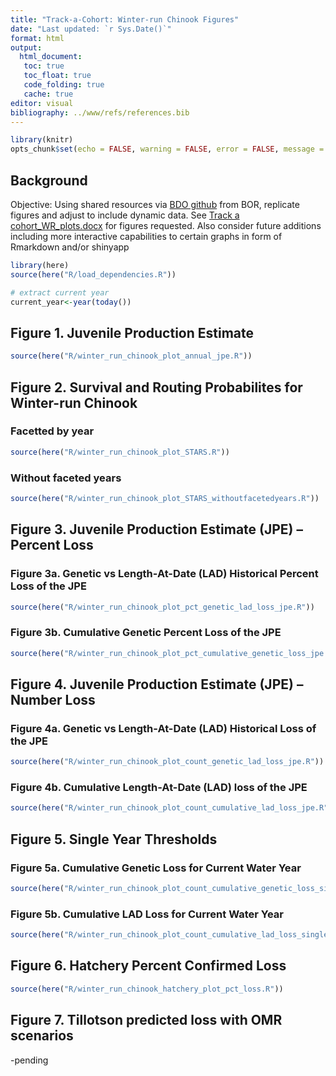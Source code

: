 ```yaml
---
title: "Track-a-Cohort: Winter-run Chinook Figures"
date: "Last updated: `r Sys.Date()`"
format: html
output:
  html_document: 
   toc: true
   toc_float: true
   code_folding: true
   cache: true 
editor: visual
bibliography: ../www/refs/references.bib
---
```


```r
library(knitr)
opts_chunk$set(echo = FALSE, warning = FALSE, error = FALSE, message = FALSE)
```

## Background

Objective: Using shared resources via [BDO github](https://github.com/BDO-Science/track-a-cohort) from BOR, replicate figures and adjust to include dynamic data. See [Track a cohort_WR_plots.docx](https://github.com/BDO-Science/track-a-cohort/blob/main/Track%20a%20Cohort_WR_plots.docx) for figures requested. Also consider future additions including more interactive capabilities to certain graphs in form of Rmarkdown and/or shinyapp

```r
library(here)
source(here("R/load_dependencies.R"))

# extract current year
current_year<-year(today())
```

## Figure 1. Juvenile Production Estimate

```r
source(here("R/winter_run_chinook_plot_annual_jpe.R"))
```

## Figure 2. Survival and Routing Probabilites for Winter-run Chinook


### Facetted by year

```r
source(here("R/winter_run_chinook_plot_STARS.R"))
```


### Without faceted years

```r
source(here("R/winter_run_chinook_plot_STARS_withoutfacetedyears.R"))
```


## Figure 3. Juvenile Production Estimate (JPE) – Percent Loss

### Figure 3a. Genetic vs Length-At-Date (LAD) Historical Percent Loss of the JPE

```r
source(here("R/winter_run_chinook_plot_pct_genetic_lad_loss_jpe.R"))
```

### Figure 3b. Cumulative Genetic Percent Loss of the JPE

```r
source(here("R/winter_run_chinook_plot_pct_cumulative_genetic_loss_jpe.R"))
```

## Figure 4. Juvenile Production Estimate (JPE) – Number Loss

### Figure 4a. Genetic vs Length-At-Date (LAD) Historical Loss of the JPE

```r
source(here("R/winter_run_chinook_plot_count_genetic_lad_loss_jpe.R"))
```

### Figure 4b.  Cumulative Length-At-Date (LAD) loss of the JPE

```r
source(here("R/winter_run_chinook_plot_count_cumulative_lad_loss_jpe.R"))
```

## Figure 5. Single Year Thresholds

### Figure 5a. Cumulative Genetic Loss for Current Water Year 

```r
source(here("R/winter_run_chinook_plot_count_cumulative_genetic_loss_single_year_thresholds.R"))
```

### Figure 5b. Cumulative LAD Loss for Current Water Year 

```r
source(here("R/winter_run_chinook_plot_count_cumulative_lad_loss_single_year_thresholds.R"))
```

## Figure 6. Hatchery Percent Confirmed Loss

```r
source(here("R/winter_run_chinook_hatchery_plot_pct_loss.R"))
```

## Figure 7. Tillotson predicted loss with OMR scenarios

-pending
